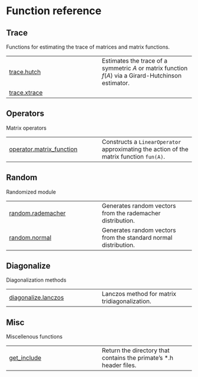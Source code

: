 # Function reference

## Trace

Functions for estimating the trace of matrices and matrix functions.

| | |
| --- | --- |
| [trace.hutch](trace.hutch.qmd#primate.trace.hutch) | Estimates the trace of a symmetric $A$ or matrix function $f(A)$ via a Girard-Hutchinson estimator. |
| [trace.xtrace](trace.xtrace.qmd#primate.trace.xtrace) |  |

## Operators

Matrix operators

| | |
| --- | --- |
| [operator.matrix_function](operator.matrix_function.qmd#primate.operator.matrix_function) | Constructs a `LinearOperator` approximating the action of the matrix function `fun(A)`.  |

## Random

Randomized module

| | |
| --- | --- |
| [random.rademacher](random.rademacher.qmd#primate.random.rademacher) | Generates random vectors from the rademacher distribution. |
| [random.normal](random.normal.qmd#primate.random.normal) | Generates random vectors from the standard normal distribution. |

## Diagonalize

Diagonalization methods

| | |
| --- | --- |
| [diagonalize.lanczos](diagonalize.lanczos.qmd#primate.diagonalize.lanczos) | Lanczos method for matrix tridiagonalization. |

## Misc

Miscellenous functions

| | |
| --- | --- |
| [get_include](get_include.qmd#primate.get_include) | Return the directory that contains the primate's \*.h header files. |
